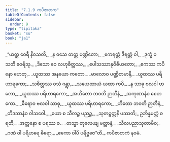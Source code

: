 ```yaml
---
title: "7.1.9 ကပိဇာတက"
tableOfContents: false
sidebar:
  order: 9
type: "tipitaka"
basket: "su"
book: "ja1"
---
```



<DynamicBreadcrumb />

<Division number="61" book="ja1" e="ch" v="22" p="162">

<Paragraph number="1553" type="verses" book="ja1">
_“ယတ္ထ ဝေရီ နိဝသတိ,_  
_န ဝသေ တတ္ထ ပဏ္ဍိတော;_  
_ဧကရတ္တံ ဒိရတ္တံ ဝါ,_  
_ဒုက္ခံ ဝသတိ ဝေရိသု._  

</Paragraph>

</Division>
<Division number="62" book="ja1" e="ch" v="22" p="162">

<Paragraph number="1554" type="verses" book="ja1">
_ဒိသော ဝေ လဟုစိတ္တဿ,_  
_ပေါသဿာနုဝိဓီယတော;_  
_ဧကဿ ကပိနော ဟေတု,_  
_ယူထဿ အနယော ကတော._  

</Paragraph>

</Division>
<Division number="63" book="ja1" e="ch" v="22" p="162">

<Paragraph number="1555" type="verses" book="ja1">
_ဗာလောဝ ပဏ္ဍိတမာနီ,_  
_ယူထဿ ပရိဟာရကော;_  
_သစိတ္တဿ ဝသံ ဂန္တွာ,_  
_သယေထာယံ ယထာ ကပိ._  

</Paragraph>

</Division>
<Division number="64" book="ja1" e="ch" v="22" p="162">

<Paragraph number="1556" type="verses" book="ja1">
_န သာဓု ဗလဝါ ဗာလော,_  
_ယူထဿ ပရိဟာရကော;_  
_အဟိတော ဘဝတိ ဉာတီနံ,_  
_သကုဏာနံဝ စေတကော._  

</Paragraph>

</Division>
<Division number="65" book="ja1" e="ch" v="22" p="163">

<Paragraph number="1557" type="verses" book="ja1">
_ဓီရောဝ ဗလဝါ သာဓု,_  
_ယူထဿ ပရိဟာရကော;_  
_ဟိတော ဘဝတိ ဉာတီနံ,_  
_တိဒသာနံဝ ဝါသဝေါ._  

</Paragraph>

</Division>
<Division number="66" book="ja1" e="ch" v="22" p="163">

<Paragraph number="1558" type="verses" book="ja1">
_ယော စ သီလဉ္စ ပညဉ္စ,_  
_သုတဉ္စတ္တနိ ပဿတိ;_  
ဥဘိန္နမတ္ထံ စရတိ,_  
_အတ္တနော စ ပရဿ စ._  

</Paragraph>

</Division>
<Division number="67" book="ja1" e="ch" v="22" p="163">

<Paragraph number="1559" type="verses" book="ja1">
_တသ္မာ တုလေယျ မတ္တာနံ,_  
_သီလပညာသုတာမိဝ;_  
_ဂဏံ ဝါ ပရိဟရေ ဓီရော,_  
_ဧကော ဝါပိ ပရိဗ္ဗဇေ”တိ._  


</Paragraph>
</Division>

<Paragraph number="1560" type="center" book="ja1">
ကပိဇာတကံ နဝမံ.
</Paragraph>